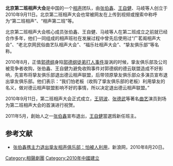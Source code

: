 {{refimprove|time=2017-01-26T17:08:45+00:00}}
'''北京第二班相声大会'''是中国的一个[[相声|相声]]团队，由[[张伯鑫|张伯鑫]]、[[王自健|王自健]]、马岐等人创立于2010年9月11日。北京第二班相声大会也常被网友在上传到视频或搜索中称呼为“第二班相声”、“相声第二班”等。

北京第二班相声大会核心成员张伯鑫、王自健、马岐等人在第二班成立之前就已经合作多年，他们一同组成的相声班社在发展过程中曾先后使用过“广茗阁相声大会”、“老北京网民俗曲艺队相声大会”、“福乐社相声大会”、“挚友俱乐部”等名称。

2010年8月，正值[[郭德纲|郭德纲]]身陷[[郭德纲徒弟打人事件|郭德纲徒弟打人事件]]漩涡的时候，挚友俱乐部及公司被竞争者收购，张伯鑫、王自健为避免收购事件对郭德纲的德云联盟造成不好影响，先宣布将挚友俱乐部退出德云相声联盟，后带领原挚友俱乐部众多演员宣布退出挚友俱乐部。他们表示：“我们怕老板（收购了挚友俱乐部的老板）利用挚友的名义，做对德云相声联盟影响不好的事情，所以决定退出德云相声联盟。”

2010年9月11日，第二班相声大会正式成立，[[王玥波|王玥波]]、[[张德武|张德武]]等著名[[曲艺|曲艺]]演员到场为第二班相声大会的首演进行祝贺。

2011年5月，創始人之一[[张伯鑫|张伯鑫]]宣布退出，[[王自健|王自健]]當選爲新任班主。

==参考文献==
*[http://ent.sina.com.cn/j/2010-08-20/07453058529.shtml 张伯鑫携主力退出挚友相声俱乐部：怕被人利用]{{Wayback|url=http://ent.sina.com.cn/j/2010-08-20/07453058529.shtml |date=20160304120743 }}，新浪网，2010年8月20日。

[[Category:相聲劇團|Category:相聲劇團]]
[[Category:2010年中國建立|Category:2010年中國建立]]